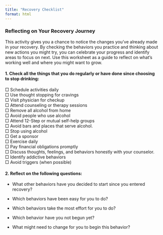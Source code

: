 ```yaml
---
title: "Recovery Checklist"
format: html
---
```


### Reflecting on Your Recovery Journey

This activity gives you a chance to notice the changes you’ve already made in your recovery. By checking the behaviors you practice and thinking about new actions you might try, you can celebrate your progress and identify areas to focus on next. Use this worksheet as a guide to reflect on what’s working well and where you might want to grow.

#### 1. Check all the things that you do regularly or have done since choosing to stop drinking:

□ Schedule activities daily\
□ Use thought stopping for cravings\
□ Visit physician for checkup\
□ Attend counseling or therapy sessions\
□ Remove all alcohol from home\
□ Avoid people who use alcohol\
□ Attend 12-Step or mutual self-help groups\
□ Avoid bars and places that serve alcohol.\
□ Stop using alcohol\
□ Get a sponsor\
□ Exercise daily\
□ Pay financial obligations promptly\
□ Discuss thoughts, feelings, and behaviors honestly with your counselor.\
□ Identify addictive behaviors\
□ Avoid triggers (when possible)

#### 2. Reflect on the following questions:

-   What other behaviors have you decided to start since you entered recovery?

-   Which behaviors have been easy for you to do?

-   Which behaviors take the most effort for you to do?

-   Which behavior have you not begun yet?

-   What might need to change for you to begin this behavior?
